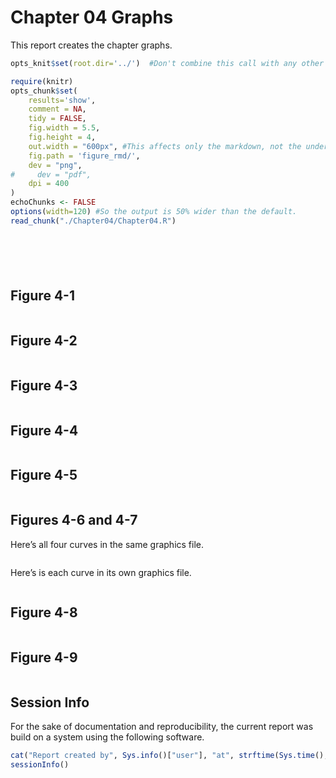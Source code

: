 Chapter 04 Graphs
=================================================
This report creates the chapter graphs.

<!--  Set the working directory to the repository's base directory; this assumes the report is nested inside of only one directory.-->
```r
opts_knit$set(root.dir='../')  #Don't combine this call with any other chunk -especially one that uses file paths.
```

<!-- Set the report-wide options, and point to the external code file. -->
```r
require(knitr)
opts_chunk$set(
    results='show', 
    comment = NA, 
    tidy = FALSE,
    fig.width = 5.5, 
    fig.height = 4, 
    out.width = "600px", #This affects only the markdown, not the underlying png file.  The height will be scaled appropriately.
    fig.path = 'figure_rmd/',     
    dev = "png",
#     dev = "pdf",
    dpi = 400
)
echoChunks <- FALSE
options(width=120) #So the output is 50% wider than the default.
read_chunk("./Chapter04/Chapter04.R") 
```
<!-- Load the packages.  Suppress the output when loading packages. --> 
```r
```

<!-- Load any Global functions and variables declared in the R file.  Suppress the output. --> 
```r
```

<!-- Declare any global functions specific to a Rmd output.  Suppress the output. --> 
```r
```

<!-- Load the datasets.   -->
```r
```

<!-- Tweak the datasets.   -->
```r
```

## Figure 4-1
```r
```
## Figure 4-2
```r
```
## Figure 4-3
```r
```
## Figure 4-4
```r
```
## Figure 4-5
```r
```
## Figures 4-6 and 4-7
Here's all four curves in the same graphics file.

```r
```

Here's is each curve in its own graphics file.

```r
```
## Figure 4-8
```r
```
## Figure 4-9
```r
```

## Session Info
For the sake of documentation and reproducibility, the current report was build on a system using the following software.

```r
cat("Report created by", Sys.info()["user"], "at", strftime(Sys.time(), "%F, %T %z"))
sessionInfo()
```
